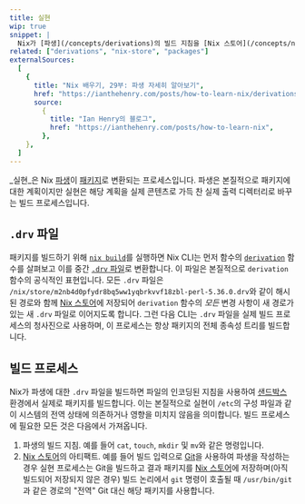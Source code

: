 ```yaml
---
title: 실현
wip: true
snippet: |
  Nix가 [파생](/concepts/derivations)의 빌드 지침을 [Nix 스토어](/concepts/nix-store)의 빌드 출력으로 변환하는 프로세스입니다.
related: ["derivations", "nix-store", "packages"]
externalSources:
  [
    {
      title: "Nix 배우기, 29부: 파생 자세히 알아보기",
      href: "https://ianthehenry.com/posts/how-to-learn-nix/derivations-in-detail",
      source:
        {
          title: "Ian Henry의 블로그",
          href: "https://ianthehenry.com/posts/how-to-learn-nix",
        },
    },
  ]
---
```


_실현_은 Nix [파생][derivation]이 [패키지][package]로 변환되는 프로세스입니다.
파생은 본질적으로 패키지에 대한 계획이지만 실현은 해당 계획을 실제 콘텐츠로 가득 찬 실제 출력 디렉터리로 바꾸는 빌드 프로세스입니다.

## `.drv` 파일

패키지를 빌드하기 위해 [`nix build`][nix-build]를 실행하면 Nix CLI는 먼저 함수의 [`derivation`][derivation] 함수를 살펴보고 이를 중간 [`.drv` 파일][drv]로 변환합니다. 이 파일은 본질적으로 `derivation` 함수의 공식적인 표현입니다.
모든 `.drv` 파일은 `/nix/store/m2nb4d0pfydr8bq5ww1yqbrkvvf18zbl-perl-5.36.0.drv`와 같이 해시된 경로와 함께 [Nix 스토어][store]에 저장되어 `derivation` 함수의 _모든_ 변경 사항이 새 경로가 있는 새 `.drv` 파일로 이어지도록 합니다.
그런 다음 CLI는 `.drv` 파일을 실제 빌드 프로세스의 청사진으로 사용하며, 이 프로세스는 항상 패키지의 전체 종속성 트리를 빌드합니다.

## 빌드 프로세스

Nix가 파생에 대한 `.drv` 파일을 빌드하면 파일의 인코딩된 지침을 사용하여 [샌드박스][sandboxed] 환경에서 실제로 패키지를 빌드합니다. 이는 본질적으로 실현이 `/etc`의 구성 파일과 같이 시스템의 전역 상태에 의존하거나 영향을 미치지 않음을 의미합니다.
빌드 프로세스에 필요한 모든 것은 다음에서 가져옵니다.

1. 파생의 빌드 지침. 예를 들어 `cat`, `touch`, `mkdir` 및 `mv`와 같은 명령입니다.
1. [Nix 스토어][store]의 아티팩트.
   예를 들어 빌드 입력으로 [Git]을 사용하여 파생을 작성하는 경우 실현 프로세스는 Git을 빌드하고 결과 패키지를 [Nix 스토어][store]에 저장하며(아직 빌드되어 저장되지 않은 경우) 빌드 논리에서 `git` 명령이 호출될 때 `/usr/bin/git`과 같은 경로의 "전역" Git 대신 해당 패키지를 사용합니다.

[derivation]: /concepts/derivations
[drv]: https://nixos.org/guides/nix-pills/our-first-derivation
[git]: https://git-scm.com
[nix-build]: https://nixos.org/manual/nix/stable/command-ref/new-cli/nix3-build
[package]: /concepts/packages
[sandboxed]: /concepts/sandboxing
[store]: /concepts/nix-store
